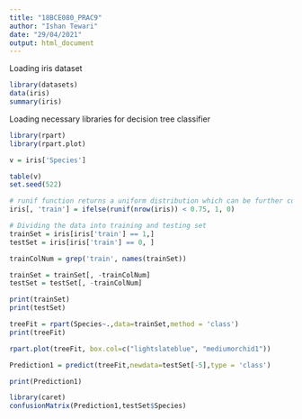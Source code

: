 ```yaml
---
title: "18BCE080_PRAC9"
author: "Ishan Tewari"
date: "29/04/2021"
output: html_document
---
```





Loading iris dataset
```r
library(datasets)
data(iris)
summary(iris)
```

Loading necessary libraries for decision tree classifier
```r
library(rpart)
library(rpart.plot)
```

```r
v = iris['Species']

table(v)
set.seed(522)

# runif function returns a uniform distribution which can be further conditionally split into 75-25 ratio
iris[, 'train'] = ifelse(runif(nrow(iris)) < 0.75, 1, 0)

# Dividing the data into training and testing set
trainSet = iris[iris['train'] == 1,]
testSet = iris[iris['train'] == 0, ]

trainColNum = grep('train', names(trainSet))

trainSet = trainSet[, -trainColNum]
testSet = testSet[, -trainColNum]

print(trainSet)
print(testSet)
```
```r
treeFit = rpart(Species~.,data=trainSet,method = 'class')
print(treeFit)
```

```r
rpart.plot(treeFit, box.col=c("lightslateblue", "mediumorchid1"))

Prediction1 = predict(treeFit,newdata=testSet[-5],type = 'class')
```


```r
print(Prediction1)
```


```r
library(caret)
confusionMatrix(Prediction1,testSet$Species)
```